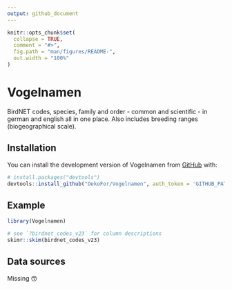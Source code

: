 ```yaml
---
output: github_document
---
```


<!-- README.md is generated from README.Rmd. Please edit that file -->

```r
knitr::opts_chunk$set(
  collapse = TRUE,
  comment = "#>",
  fig.path = "man/figures/README-",
  out.width = "100%"
)
```

# Vogelnamen

<!-- badges: start -->
<!-- badges: end -->

BirdNET codes, species, family and order - common and scientific - in german and english all in one place. Also includes breeding ranges (biogeographical scale).


## Installation

You can install the development version of Vogelnamen from [GitHub](https://github.com/) with:

``` r
# install.packages("devtools")
devtools::install_github("OekoFor/Vogelnamen", auth_token = 'GITHUB_PAT')
```

## Example

```r
library(Vogelnamen)

# see `?birdnet_codes_v23` for column descriptions
skimr::skim(birdnet_codes_v23)

```

## Data sources

Missing 😙
